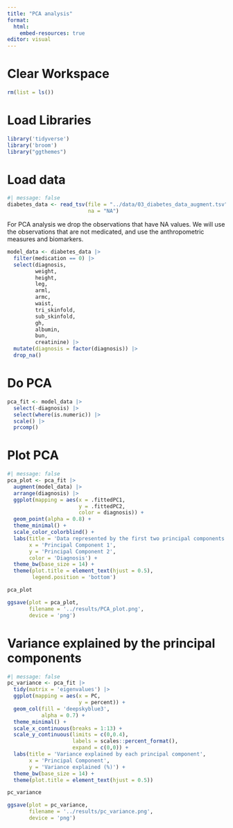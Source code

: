 ```yaml
---
title: "PCA analysis"
format:
  html:
    embed-resources: true
editor: visual
---
```


# Clear Workspace

```r
rm(list = ls())
```

# Load Libraries

```r
library('tidyverse')
library('broom')
library("ggthemes")
```

# Load data

```r
#| message: false
diabetes_data <- read_tsv(file = "../data/03_diabetes_data_augment.tsv",
                          na = "NA")
```

For PCA analysis we drop the observations that have NA values. We will use the observations that are not medicated, and use the anthropometric measures and biomarkers.

```r
model_data <- diabetes_data |> 
  filter(medication == 0) |> 
  select(diagnosis, 
         weight, 
         height, 
         leg, 
         arml, 
         armc,
         waist,
         tri_skinfold,
         sub_skinfold,
         gh,
         albumin,
         bun,
         creatinine) |> 
  mutate(diagnosis = factor(diagnosis)) |> 
  drop_na()
```

# Do PCA

```r
pca_fit <- model_data |> 
  select(-diagnosis) |> 
  select(where(is.numeric)) |> 
  scale() |> 
  prcomp()
```

# Plot PCA

```r
#| message: false
pca_plot <- pca_fit |> 
  augment(model_data) |> 
  arrange(diagnosis) |> 
  ggplot(mapping = aes(x = .fittedPC1, 
                       y = .fittedPC2,
                       color = diagnosis)) +
  geom_point(alpha = 0.8) + 
  theme_minimal() +
  scale_color_colorblind() +
  labs(title = 'Data represented by the first two principal components',
       x = 'Principal Component 1',
       y = 'Principal Component 2',
       color = 'Diagnosis') +
  theme_bw(base_size = 14) +
  theme(plot.title = element_text(hjust = 0.5),
        legend.position = 'bottom') 

pca_plot

ggsave(plot = pca_plot,
       filename = '../results/PCA_plot.png',
       device = 'png')

```

# Variance explained by the principal components

```r
#| message: false
pc_variance <- pca_fit |> 
  tidy(matrix = 'eigenvalues') |> 
  ggplot(mapping = aes(x = PC,
                       y = percent)) +
  geom_col(fill = 'deepskyblue3',
           alpha = 0.7) +
  theme_minimal() +
  scale_x_continuous(breaks = 1:13) +
  scale_y_continuous(limits = c(0,0.4),
                     labels = scales::percent_format(),
                     expand = c(0,0)) +
  labs(title = 'Variance explained by each principal component',
       x = 'Principal Component',
       y = 'Variance explained (%)') +
  theme_bw(base_size = 14) +
  theme(plot.title = element_text(hjust = 0.5)) 

pc_variance

ggsave(plot = pc_variance,
       filename = '../results/pc_variance.png',
       device = 'png')
```
